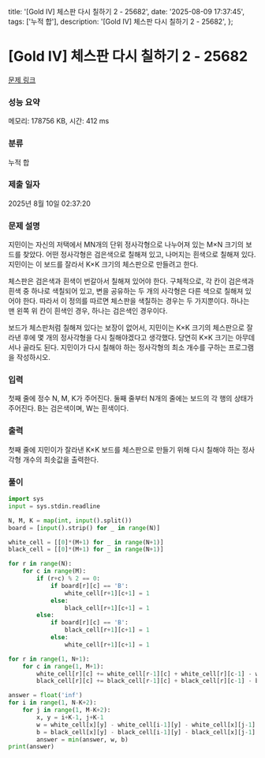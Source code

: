   title: '[Gold IV] 체스판 다시 칠하기 2 - 25682',
  date: '2025-08-09 17:37:45',
  tags: ['누적 합'],
  description: '[Gold IV] 체스판 다시 칠하기 2 - 25682',
};

# [Gold IV] 체스판 다시 칠하기 2 - 25682 

[문제 링크](https://www.acmicpc.net/problem/25682) 

### 성능 요약

메모리: 178756 KB, 시간: 412 ms

### 분류

누적 합

### 제출 일자

2025년 8월 10일 02:37:20

### 문제 설명

지민이는 자신의 저택에서 MN개의 단위 정사각형으로 나누어져 있는 M×N 크기의 보드를 찾았다. 어떤 정사각형은 검은색으로 칠해져 있고, 나머지는 흰색으로 칠해져 있다. 지민이는 이 보드를 잘라서 K×K 크기의 체스판으로 만들려고 한다.

체스판은 검은색과 흰색이 번갈아서 칠해져 있어야 한다. 구체적으로, 각 칸이 검은색과 흰색 중 하나로 색칠되어 있고, 변을 공유하는 두 개의 사각형은 다른 색으로 칠해져 있어야 한다. 따라서 이 정의를 따르면 체스판을 색칠하는 경우는 두 가지뿐이다. 하나는 맨 왼쪽 위 칸이 흰색인 경우, 하나는 검은색인 경우이다.

보드가 체스판처럼 칠해져 있다는 보장이 없어서, 지민이는 K×K 크기의 체스판으로 잘라낸 후에 몇 개의 정사각형을 다시 칠해야겠다고 생각했다. 당연히 K×K 크기는 아무데서나 골라도 된다. 지민이가 다시 칠해야 하는 정사각형의 최소 개수를 구하는 프로그램을 작성하시오.

### 입력 

 첫째 줄에 정수 N, M, K가 주어진다. 둘째 줄부터 N개의 줄에는 보드의 각 행의 상태가 주어진다. B는 검은색이며, W는 흰색이다.

### 출력 

 첫째 줄에 지민이가 잘라낸 K×K 보드를 체스판으로 만들기 위해 다시 칠해야 하는 정사각형 개수의 최솟값을 출력한다.

### 풀이
```python
import sys
input = sys.stdin.readline

N, M, K = map(int, input().split())
board = [input().strip() for _ in range(N)]

white_cell = [[0]*(M+1) for _ in range(N+1)]
black_cell = [[0]*(M+1) for _ in range(N+1)]

for r in range(N):
    for c in range(M):
        if (r+c) % 2 == 0:
            if board[r][c] == 'B':
                white_cell[r+1][c+1] = 1
            else:
                black_cell[r+1][c+1] = 1
        else:
            if board[r][c] == 'B':
                black_cell[r+1][c+1] = 1
            else:
                white_cell[r+1][c+1] = 1

for r in range(1, N+1):
    for c in range(1, M+1):
        white_cell[r][c] += white_cell[r-1][c] + white_cell[r][c-1] - white_cell[r-1][c-1]
        black_cell[r][c] += black_cell[r-1][c] + black_cell[r][c-1] - black_cell[r-1][c-1]

answer = float('inf')
for i in range(1, N-K+2):
    for j in range(1, M-K+2):
        x, y = i+K-1, j+K-1
        w = white_cell[x][y] - white_cell[i-1][y] - white_cell[x][j-1] + white_cell[i-1][j-1]
        b = black_cell[x][y] - black_cell[i-1][y] - black_cell[x][j-1] + black_cell[i-1][j-1]
        answer = min(answer, w, b)
print(answer)
```